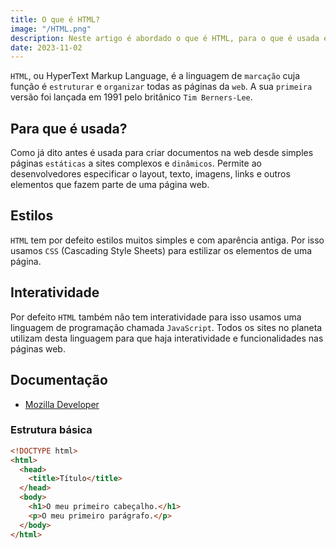 ```yaml
---
title: O que é HTML?
image: "/HTML.png"
description: Neste artigo é abordado o que é HTML, para o que é usada e do que é capaz.
date: 2023-11-02
---
```


`HTML`, ou HyperText Markup Language, é a linguagem de `marcação` cuja função é `estruturar` e `organizar` todas as páginas da `web`.
A sua `primeira` versão foi lançada em 1991 pelo britânico `Tim Berners-Lee`.

## Para que é usada?

Como já dito antes é usada para criar documentos na web desde simples páginas `estáticas` a sites complexos e `dinâmicos`.
Permite ao desenvolvedores especificar o layout, texto, imagens, links e outros elementos que fazem parte de uma página web.

## Estilos

`HTML` tem por defeito estilos muitos simples e com aparência antiga. Por isso usamos `CSS` (Cascading Style Sheets) para estilizar os elementos de uma página.

## Interatividade
Por defeito `HTML` também não tem interatividade para isso usamos uma linguagem de programação chamada `JavaScript`. Todos os sites no planeta utilizam desta linguagem para que haja interatividade e funcionalidades nas páginas web.

## Documentação

* [Mozilla Developer](https://developer.mozilla.org/en-US/docs/Web/HTML)

### Estrutura básica

```html showLineNumbers
<!DOCTYPE html>
<html>
  <head>
    <title>Título</title>
  </head>
  <body>
    <h1>O meu primeiro cabeçalho.</h1>
    <p>O meu primeiro parágrafo.</p>
  </body>
</html>
```